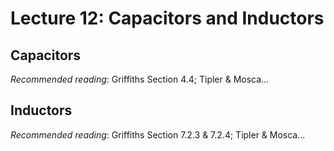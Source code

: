 # Lecture 12: Capacitors and Inductors

## Capacitors

*Recommended reading*: Griffiths Section 4.4; Tipler & Mosca...

## Inductors


*Recommended reading*: Griffiths Section 7.2.3 & 7.2.4; Tipler & Mosca...
